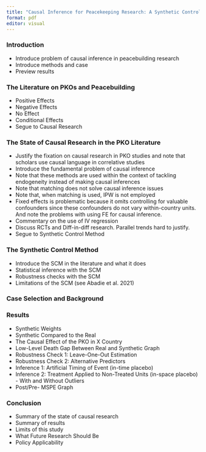 ```yaml
---
title: "Causal Inference for Peacekeeping Research: A Synthetic Control Approach"
format: pdf
editor: visual
---
```


### Introduction

-   Introduce problem of causal inference in peacebuilding research
-   Introduce methods and case
-   Preview results

### The Literature on PKOs and Peacebuilding

-   Positive Effects
-   Negative Effects
-   No Effect
-   Conditional Effects
-   Segue to Causal Research

### The State of Causal Research in the PKO Literature

-   Justify the fixation on causal research in PKO studies and note that scholars use causal language in correlative studies
-   Introduce the fundamental problem of causal inference
-   Note that these methods are used within the context of tackling endogeneity instead of making causal inferences
-   Note that matching does not solve causal inference issues
-   Note that, when matching is used, IPW is not employed
- Fixed effects is problematic because it omits controlling for valuable confounders since these confounders do not vary within-country units. And note the problems with using FE for causal inference.
-   Commentary on the use of IV regression
-   Discuss RCTs and Diff-in-diff research. Parallel trends hard to justify.
-   Segue to Synthetic Control Method

### The Synthetic Control Method

-   Introduce the SCM in the literature and what it does
-   Statistical inference with the SCM
-   Robustness checks with the SCM
-   Limitations of the SCM (see Abadie et al. 2021)

### Case Selection and Background

### Results

-   Synthetic Weights
-   Synthetic Compared to the Real
-   The Causal Effect of the PKO in X Country
-   Low-Level Death Gap Between Real and Synthetic Graph
-   Robustness Check 1: Leave-One-Out Estimation
-   Robustness Check 2: Alternative Predictors
-   Inference 1: Artificial Timing of Event (in-time placebo)
-   Inference 2: Treatment Applied to Non-Treated Units (in-space placebo) - With and Without Outliers
-   Post/Pre- MSPE Graph

### Conclusion

-   Summary of the state of causal research
-   Summary of results
-   Limits of this study
-   What Future Research Should Be
-   Policy Applicability
